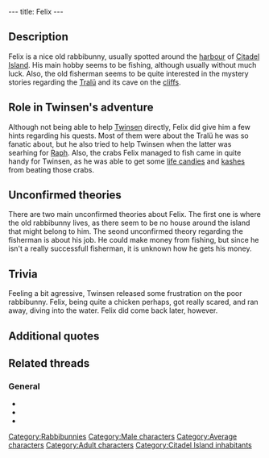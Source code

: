 ---
title: Felix
---

{{Character|
Name=Felix|
Image=Felix.gif|
Race=[[Rabbibunny]]|
Gender=Male|
Size=Medium|
Age=Adult}}

{{Quote|
Quote=Say Twinsen, did you ever see that Tralü? They say it's a monster that lives in the cliffs above Lupin-Bourg. If you take a walk up there, don't forget to carry a weapon. I mean your magic ball!|
Character=Felix}}

==Description==
Felix is a nice old rabbibunny, usually spotted around the [[Citadel Island Harbour|harbour]] of [[Citadel Island]]. His main hobby seems to be fishing, although usually without much luck. Also, the old fisherman seems to be quite interested in the mystery stories regarding the [[Tralü]] and its cave on the [[cliffs]].

==Role in Twinsen's adventure==
Although not being able to help [[Twinsen]] directly, Felix did give him a few hints regarding his quests. Most of them were about the Tralü he was so fanatic about, but he also tried to help Twinsen when the latter was searhing for [[Raph]].
Also, the crabs Felix managed to fish came in quite handy for Twinsen, as he was able to get some [[life candies]] and [[kashes]] from beating those crabs.

==Unconfirmed theories==
There are two main unconfirmed theories about Felix. The first one is where the old rabbibunny lives, as there seem to be no house around the island that might belong to him. The seond unconfirmed theory regarding the fisherman is about his job. He could make money from fishing, but since he isn't a really successfull fisherman, it is unknown how he gets his money.

==Trivia==
Feeling a bit agressive, Twinsen released some frustration on the poor rabbibunny. Felix, being quite a chicken perhaps, got really scared, and ran away, diving into the water. Felix did come back later, however.

==Additional quotes==
{{Quote|
Quote=I don't know him very well, but try asking around at "Chez Luc," that's his big hangout.|
Character=Felix}}
{{Quote|
Quote=Hey, did you really destroy the Tralü? This monster really existed? Hail to you, may you be prosperous and may the Sendells protect your descendants!|
Character=Felix}}

==Related threads==
===General===
* {{thread|id=5981|title=Felix}}
* {{thread|id=1957|title=Felix suicide}}
* {{thread|id=328|title=Secrets}}

[[Category:Rabbibunnies]]
[[Category:Male characters]]
[[Category:Average characters]]
[[Category:Adult characters]]
[[Category:Citadel Island inhabitants]]